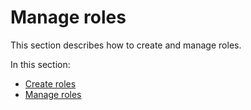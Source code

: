 # Manage roles

This section describes how to create and manage roles.

In this section:
* [Create roles](/docs/Roles/create-roles)
* [Manage roles](/docs/Roles/manage-roles)